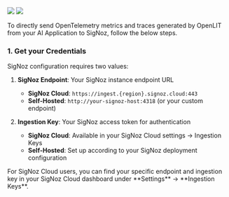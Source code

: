 <Frame>
  <img src="/images/signoz-dashboard-1.png" />
  <img src="/images/signoz-dashboard-2.png" />
</Frame>

To directly send OpenTelemetry metrics and traces generated by OpenLIT from your AI Application to SigNoz, follow the below steps.

### 1. Get your Credentials

SigNoz configuration requires two values:

1. **SigNoz Endpoint**: Your SigNoz instance endpoint URL
   - **SigNoz Cloud**: `https://ingest.{region}.signoz.cloud:443`
   - **Self-Hosted**: `http://your-signoz-host:4318` (or your custom endpoint)

2. **Ingestion Key**: Your SigNoz access token for authentication
   - **SigNoz Cloud**: Available in your SigNoz Cloud settings → Ingestion Keys
   - **Self-Hosted**: Set up according to your SigNoz deployment configuration

<Note>
For SigNoz Cloud users, you can find your specific endpoint and ingestion key in your SigNoz Cloud dashboard under **Settings** → **Ingestion Keys**.
</Note>

